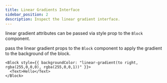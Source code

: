 ```yaml
---
title: Linear Gradients Interface
sidebar_position: 2
description: Inspect the linear gradient interface.
---
```


linear gradient attributes can be passed via style prop to the `Block` component. 

pass the linear gradient props to the `Block` component to apply the gradient to the background of the block.

```tsx
<Block style={{ backgroundColor: "linear-gradient(to right, rgba(255,0,0,0), rgba(255,0,0,1))" }}>
  <Text>Hello</Text>
</Block>
```
